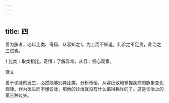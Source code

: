 ```yaml
---
---
---
```

title: 四
---




善为脉者，必以比类、奇恒、从容知之1。为工而不知道，此诊之不足贵，此治之三过也。

1 比类：取类相比。奇恒：了解异常。从容：细心观察。

译文

善于诊脉的医生，必然能够别异比类，分析奇恒，从容细致地掌握疾病的脉象变化规律。作为医生而不懂诊脉，那他的诊治就没有什么值得称许的了。这是诊治上的第三种过失。